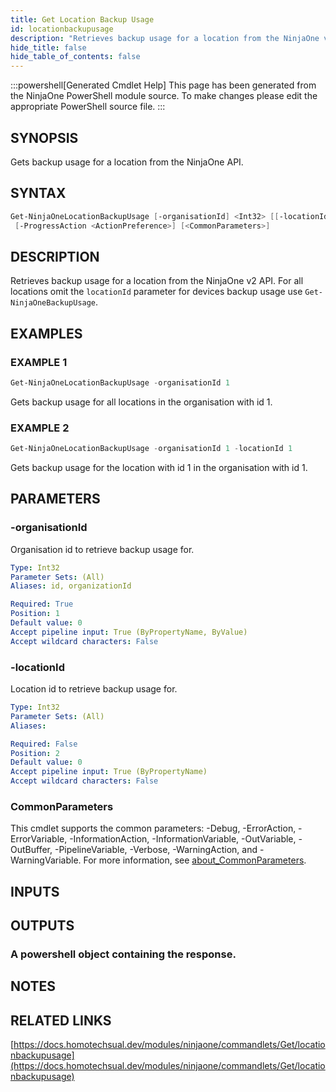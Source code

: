 ```yaml
---
title: Get Location Backup Usage
id: locationbackupusage
description: "Retrieves backup usage for a location from the NinjaOne v2 API. For all locations omit the `locationId` parameter for devices backup usage use `Get-NinjaOneBackupUsage`."
hide_title: false
hide_table_of_contents: false
---
```


:::powershell[Generated Cmdlet Help]
This page has been generated from the NinjaOne PowerShell module source. To make changes please edit the appropriate PowerShell source file.
:::

## SYNOPSIS

Gets backup usage for a location from the NinjaOne API.

## SYNTAX

```powershell
Get-NinjaOneLocationBackupUsage [-organisationId] <Int32> [[-locationId] <Int32>]
 [-ProgressAction <ActionPreference>] [<CommonParameters>]
```

## DESCRIPTION

Retrieves backup usage for a location from the NinjaOne v2 API.
For all locations omit the `locationId` parameter for devices backup usage use `Get-NinjaOneBackupUsage`.

## EXAMPLES

### EXAMPLE 1

```powershell
Get-NinjaOneLocationBackupUsage -organisationId 1
```

Gets backup usage for all locations in the organisation with id 1.

### EXAMPLE 2

```powershell
Get-NinjaOneLocationBackupUsage -organisationId 1 -locationId 1
```

Gets backup usage for the location with id 1 in the organisation with id 1.

## PARAMETERS

### -organisationId

Organisation id to retrieve backup usage for.

```yaml
Type: Int32
Parameter Sets: (All)
Aliases: id, organizationId

Required: True
Position: 1
Default value: 0
Accept pipeline input: True (ByPropertyName, ByValue)
Accept wildcard characters: False
```

### -locationId

Location id to retrieve backup usage for.

```yaml
Type: Int32
Parameter Sets: (All)
Aliases:

Required: False
Position: 2
Default value: 0
Accept pipeline input: True (ByPropertyName)
Accept wildcard characters: False
```

### CommonParameters

This cmdlet supports the common parameters: -Debug, -ErrorAction, -ErrorVariable, -InformationAction, -InformationVariable, -OutVariable, -OutBuffer, -PipelineVariable, -Verbose, -WarningAction, and -WarningVariable. For more information, see [about_CommonParameters](http://go.microsoft.com/fwlink/?LinkID=113216).

## INPUTS


## OUTPUTS

### A powershell object containing the response.

## NOTES

## RELATED LINKS

[https://docs.homotechsual.dev/modules/ninjaone/commandlets/Get/locationbackupusage](https://docs.homotechsual.dev/modules/ninjaone/commandlets/Get/locationbackupusage)
